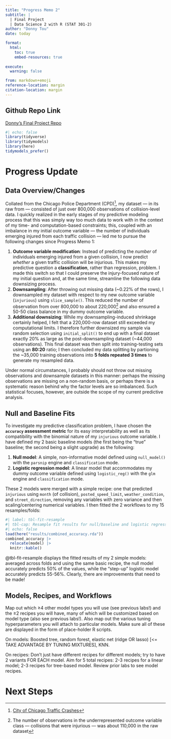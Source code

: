 ```yaml
---
title: "Progress Memo 2"
subtitle: |
  | Final Project 
  | Data Science 2 with R (STAT 301-2)
author: "Donny Tou"
date: today

format:
  html:
    toc: true
    embed-resources: true
    
execute:
  warning: false

from: markdown+emoji 
reference-location: margin
citation-location: margin
---
```


::: {.callout-tip icon=false}

## Github Repo Link

[Donny's Final Project Repo](https://github.com/stat301-2-2024-winter/final-project-2-donnytou.git)

:::

```r
#| echo: false
library(tidyverse)
library(tidymodels)
library(here)
tidymodels_prefer()
```

# Progress Update

## Data Overview/Changes
Collated from the Chicago Police Department (CPD)^[[City of Chicago Traffic Crashes](https://data.cityofchicago.org/Transportation/Traffic-Crashes-Crashes/85ca-t3if/about_data)], my dataset — in its raw from — consisted of just over 800,000 observations of collision-level data. I quickly realized in the early stages of my predictive modeling process that this was simply way too much data to work with in the context of my time- and computation-based constraints; this, coupled with an imbalance in my initial outcome variable — the number of individuals emerging injured from each traffic collision — led me to pursue the following changes since Progress Memo 1:\

1. **Outcome variable modification**: Instead of predicting the *number* of individuals emerging injured from a given collision, I now predict *whether* a given traffic collision will be injurious. This makes my predictive question a **classification**, rather than regression, problem. I made this switch so that I could preserve the injury-focused nature of my initial question and, at the same time, streamline the following data downsizing process.\
2. **Downsampling**: After throwing out missing data (~0.22% of the rows), I downsampled my dataset with respect to my new outcome variable (`injurious`) using `slice_sample()`. This reduced the number of observation from over 800,000 to about 220,000^[The number of observations in the underrepresented outcome variable class — collisions that were injurious — was about 110,000 in the raw dataset] and also ensured a 50-50 class balance in my dummy outcome variable.\
3. **Additional downsizing**: While my downsampling-induced shrinkage certainly helped, I felt that a 220,000-row dataset still exceeded my computational limits. I therefore further downsized my sample via random selection using `initial_split()` to end up with a final dataset exactly 20% as large as the post-downsampling dataset (~44,000 observations). This final dataset was then split into training-testing sets using an **80:20** ratio; I then concluded my data splitting by partioning the ~35,000 training observations into **5 folds repeated 3 times** to generate my resampled data.

Under normal circumstances, I probably should not throw out missing observations and downsample datasets in this manner: perhaps the missing observations are missing on a non-random basis, or perhaps there is a systematic reason behind why the factor levels are so imbalanced. Such statistical focuses, however, are outside the scope of my current predictive analysis.

## Null and Baseline Fits

To investigate my predictive classification problem, I have chosen the **`accuracy` assessment metric** for its easy interpretability as well as its compatibility with the binomial nature of my `injurious` outcome variable. I have defined my 2 basic baseline models (the first being the "true" baseline; the second being a slight upgrade) as the following:\

1. **Null model**: A simple, non-informative model defined using `null_model()` with the `parsnip` engine and `classification` mode.\
2. **Logistic regression model**: A linear model that accommodates my dummy outcome variable defined using `logistic_reg()` with the `glm` engine and `classification` mode.\

These 2 models were merged with a simple recipe: one that predicted `injurious` using `month` (of collision), `posted_speed_limit`, `weather_condition`, and `street_direction`, removing any variables with zero variance and 
then scaling/centering numerical variables. I then fitted the 2 workflows to my 15 resamples/folds:
```r
#| label: tbl-fit-resample
#| tbl-cap: Resample fit results for null/baseline and logistic regression models
#| echo: false
load(here("results/combined_accuracy.rda"))
combined_accuracy |>
  relocate(model) |>
  knitr::kable()
```

@tbl-fit-resample displays the fitted results of my 2 simple models: averaged across folds and using the same basic recipe, the null model accurately predicts 50% of the values, while the "step-up" logistic model accurately predicts 55-56%. Clearly, there are improvements that need to be made!

## Models, Recipes, and Workflows

Map out which ≥4 other model types you will use (see previous labs!) and the ≥2 recipes you will have, many of which will be customized based on model type (also see previous labs!). Also map out the various tuning hyperparameters you will attach to particular models. Make sure all of these are displayed in the form of place-holder R scripts.\

On models: Boosted tree, random forest, elastic net (ridge OR lasso) [<= TAKE ADVANTAGE BY TUNING MIXTURES], KNN.\

On recipes: Don't just have different recipes for different models; try to have 2 variants FOR EACH model. Aim for 5 total recipes: 2-3 recipes for a linear model; 2-3 recipes for tree-based model. Review prior labs to see model recipes.

# Next Steps
